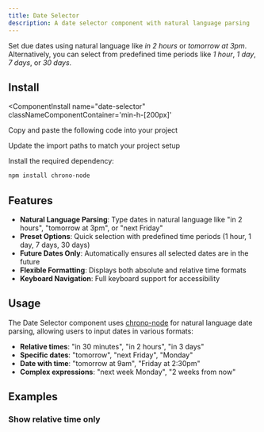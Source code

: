 ```yaml
---
title: Date Selector
description: A date selector component with natural language parsing
---
```



Set due dates using natural language like *in 2 hours* or *tomorrow at 3pm*. 
Alternatively, you can select from predefined time periods like *1 hour*, *1 day*, *7 days*, or *30 days*.

<ComponentPreview
  name="date-selector-ex-01"
  classNameComponentContainer='min-h-[400px]'
/>

## Install
<ComponentInstall
  name="date-selector"
  classNameComponentContainer='min-h-[200px]'
>
<CLIInstall  name="date-selector"   />

<ManualInstall>

<Steps>

<Step>

Copy and paste the following code into your project

</Step>

<ComponentSource name="date-selector"/>

<Step>

Update the import paths to match your project setup

</Step>

<Step>

Install the required dependency:

```bash
npm install chrono-node
```

</Step>

</Steps>

</ManualInstall>

</ComponentInstall>

## Features

- **Natural Language Parsing**: Type dates in natural language like "in 2 hours", "tomorrow at 3pm", or "next Friday"
- **Preset Options**: Quick selection with predefined time periods (1 hour, 1 day, 7 days, 30 days)
- **Future Dates Only**: Automatically ensures all selected dates are in the future
- **Flexible Formatting**: Displays both absolute and relative time formats
- **Keyboard Navigation**: Full keyboard support for accessibility

## Usage

The Date Selector component uses [chrono-node](https://github.com/wanasit/chrono) for natural language date parsing, allowing users to input dates in various formats:

- **Relative times**: "in 30 minutes", "in 2 hours", "in 3 days"
- **Specific dates**: "tomorrow", "next Friday", "Monday"
- **Date with time**: "tomorrow at 9am", "Friday at 2:30pm"
- **Complex expressions**: "next week Monday", "2 weeks from now"

## Examples

### Show relative time only
<ComponentPreview
  name="date-selector-ex-02"
  classNameComponentContainer='min-h-[400px]'
/>

